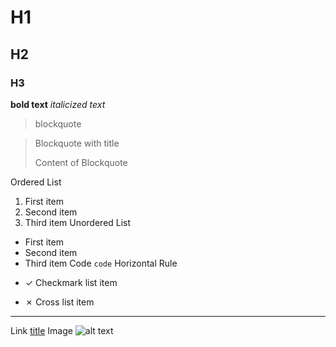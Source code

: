 # H1

## H2

### H3

**bold text**
_italicized text_

> blockquote

> Blockquote with title
>
> Content of Blockquote

Ordered List

1. First item
2. Second item
3. Third item
   Unordered List

- First item
- Second item
- Third item
  Code
  `code`
  Horizontal Rule

* ✓ Checkmark list item

- ✗ Cross list item

---

Link
[title](https://www.example.com)
Image
![alt text](https://www.wfp.org/sites/default/files/images/1%2A0SvxFtof7R7NRUbDl7iZsA_0_0.png)
